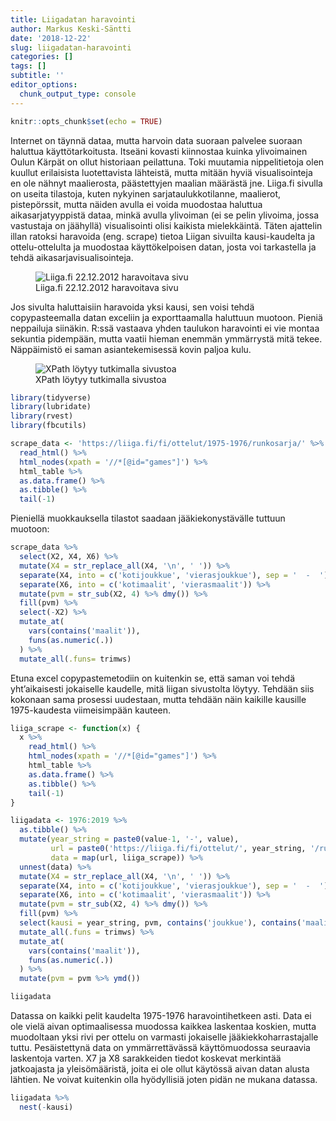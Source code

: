 ```yaml
---
title: Liigadatan haravointi
author: Markus Keski-Säntti
date: '2018-12-22'
slug: liigadatan-haravointi
categories: []
tags: []
subtitle: ''
editor_options: 
  chunk_output_type: console
---
```


```r
knitr::opts_chunk$set(echo = TRUE)
```

Internet on täynnä dataa, mutta harvoin data suoraan palvelee suoraan haluttua käyttötarkoitusta. Itseäni kovasti kiinnostaa kuinka ylivoimainen Oulun Kärpät on ollut historiaan peilattuna. Toki muutamia nippelitietoja olen kuullut erilaisista luotettavista lähteistä, mutta mitään hyviä visualisointeja en ole nähnyt maalierosta, päästettyjen maalian määrästä jne. Liiga.fi sivulla on useita tilastoja, kuten nykyinen sarjataulukkotilanne, maalierot, pistepörssit, mutta näiden avulla ei voida muodostaa haluttua aikasarjatyyppistä dataa, minkä avulla ylivoiman (ei se pelin ylivoima, jossa vastustaja on jäähyllä) visualisointi olisi kaikista mielekkäintä. Täten ajattelin illan ratoksi haravoida (eng. scrape) tietoa Liigan sivuilta kausi-kaudelta ja ottelu-ottelulta ja muodostaa käyttökelpoisen datan, josta voi tarkastella ja tehdä aikasarjavisualisointeja.

![Liiga.fi 22.12.2012 haravoitava sivu](/post/2018-12-22-liigadatan-haravointi_files/YKlX4Pj.jpg)

Jos sivulta haluttaisiin haravoida yksi kausi, sen voisi tehdä copypasteemalla datan exceliin ja exporttaamalla haluttuun muotoon. Pieniä neppailuja siinäkin. R:ssä vastaava yhden taulukon haravointi ei vie montaa sekuntia pidempään, mutta vaatii hieman enemmän ymmärrystä mitä tekee. Näppäimistö ei saman asiantekemisessä kovin paljoa kulu.

![XPath löytyy tutkimalla sivustoa](/post/2018-12-22-liigadatan-haravointi_files/chrome_2018-12-22_17-11-11.png)

```r
library(tidyverse)
library(lubridate)
library(rvest)
library(fbcutils)

scrape_data <- 'https://liiga.fi/fi/ottelut/1975-1976/runkosarja/' %>% 
  read_html() %>% 
  html_nodes(xpath = '//*[@id="games"]') %>% 
  html_table %>% 
  as.data.frame() %>% 
  as.tibble() %>% 
  tail(-1)
```

Pieniellä muokkauksella tilastot saadaan jääkiekonystävälle tuttuun muotoon:
```r
scrape_data %>%
  select(X2, X4, X6) %>% 
  mutate(X4 = str_replace_all(X4, '\n', ' ')) %>% 
  separate(X4, into = c('kotijoukkue', 'vierasjoukkue'), sep = '  -  ') %>% 
  separate(X6, into = c('kotimaalit', 'vierasmaalit')) %>% 
  mutate(pvm = str_sub(X2, 4) %>% dmy()) %>% 
  fill(pvm) %>% 
  select(-X2) %>% 
  mutate_at(
    vars(contains('maalit')),
    funs(as.numeric(.))
  ) %>% 
  mutate_all(.funs= trimws)
```

Etuna excel copypastemetodiin on kuitenkin se, että saman voi tehdä yht'aikaisesti jokaiselle kaudelle, mitä liigan sivustolta löytyy. Tehdään siis kokonaan sama prosessi uudestaan, mutta tehdään näin kaikille kausille 1975-kaudesta viimeisimpään kauteen.
```r
liiga_scrape <- function(x) {
  x %>% 
    read_html() %>% 
    html_nodes(xpath = '//*[@id="games"]') %>% 
    html_table %>% 
    as.data.frame() %>% 
    as.tibble() %>% 
    tail(-1)
}

liigadata <- 1976:2019 %>% 
  as.tibble() %>% 
  mutate(year_string = paste0(value-1, '-', value),
         url = paste0('https://liiga.fi/fi/ottelut/', year_string, '/runkosarja/'),
         data = map(url, liiga_scrape)) %>% 
  unnest(data) %>% 
  mutate(X4 = str_replace_all(X4, '\n', ' ')) %>% 
  separate(X4, into = c('kotijoukkue', 'vierasjoukkue'), sep = '  -  ') %>% 
  separate(X6, into = c('kotimaalit', 'vierasmaalit')) %>% 
  mutate(pvm = str_sub(X2, 4) %>% dmy()) %>% 
  fill(pvm) %>% 
  select(kausi = year_string, pvm, contains('joukkue'), contains('maali'), X7, X8) %>% 
  mutate_all(.funs = trimws) %>% 
  mutate_at(
    vars(contains('maalit')),
    funs(as.numeric(.))
  ) %>% 
  mutate(pvm = pvm %>% ymd())

liigadata 
```
Datassa on kaikki pelit kaudelta 1975-1976 haravointihetkeen asti. Data ei ole vielä aivan optimaalisessa muodossa kaikkea laskentaa koskien, mutta muodoltaan yksi rivi per ottelu on varmasti jokaiselle jääkiekkoharrastajalle tuttu. Pesäistettynä data on ymmärrettävässä käyttömuodossa seuraavia laskentoja varten. X7 ja X8 sarakkeiden tiedot koskevat merkintää jatkoajasta ja yleisömääristä, joita ei ole ollut käytössä aivan datan alusta lähtien. Ne voivat kuitenkin olla hyödyllisiä joten pidän ne mukana datassa.

```r
liigadata %>% 
  nest(-kausi)
```



